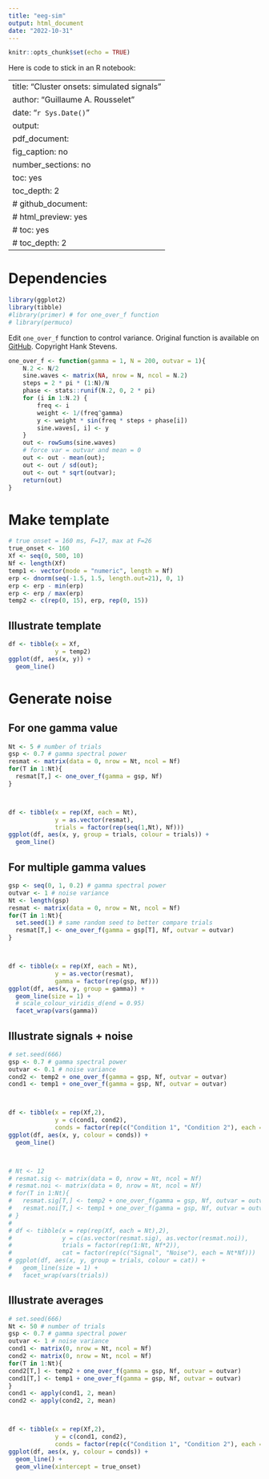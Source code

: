```yaml
---
title: "eeg-sim"
output: html_document
date: "2022-10-31"
---
```


```r
knitr::opts_chunk$set(echo = TRUE)
```

Here is code to stick in an R notebook:



---
title: "Cluster onsets: simulated signals"
author: "Guillaume A. Rousselet"
date: "`r Sys.Date()`"
output:
  pdf_document:
    fig_caption: no
    number_sections: no
    toc: yes
    toc_depth: 2
    # github_document:
    # html_preview: yes
    # toc: yes
    # toc_depth: 2
---



# Dependencies
```r
library(ggplot2)
library(tibble)
#library(primer) # for one_over_f function
# library(permuco)
```



Edit `one_over_f` function to control variance.
Original function is available on [GitHub](https://github.com/HankStevens/primer).
Copyright Hank Stevens.



```r
one_over_f <- function(gamma = 1, N = 200, outvar = 1){
    N.2 <- N/2
    sine.waves <- matrix(NA, nrow = N, ncol = N.2)
    steps = 2 * pi * (1:N)/N
    phase <- stats::runif(N.2, 0, 2 * pi)
    for (i in 1:N.2) {
        freq <- i
        weight <- 1/(freq^gamma)
        y <- weight * sin(freq * steps + phase[i])
        sine.waves[, i] <- y
    }
    out <- rowSums(sine.waves)
    # force var = outvar and mean = 0
    out <- out - mean(out);
    out <- out / sd(out);
    out <- out * sqrt(outvar);
    return(out)
}
```




# Make template



```r
# true onset = 160 ms, F=17, max at F=26
true_onset <- 160
Xf <- seq(0, 500, 10)
Nf <- length(Xf)
temp1 <- vector(mode = "numeric", length = Nf)
erp <- dnorm(seq(-1.5, 1.5, length.out=21), 0, 1)
erp <- erp - min(erp)
erp <- erp / max(erp)
temp2 <- c(rep(0, 15), erp, rep(0, 15))
```



## Illustrate template
```r
df <- tibble(x = Xf,
             y = temp2)
ggplot(df, aes(x, y)) +
  geom_line()
```



# Generate noise



## For one gamma value
```r
Nt <- 5 # number of trials
gsp <- 0.7 # gamma spectral power
resmat <- matrix(data = 0, nrow = Nt, ncol = Nf)
for(T in 1:Nt){
  resmat[T,] <- one_over_f(gamma = gsp, Nf)
}



df <- tibble(x = rep(Xf, each = Nt),
             y = as.vector(resmat),
             trials = factor(rep(seq(1,Nt), Nf)))
ggplot(df, aes(x, y, group = trials, colour = trials)) +
  geom_line()
```



## For multiple gamma values
```r
gsp <- seq(0, 1, 0.2) # gamma spectral power
outvar <- 1 # noise variance
Nt <- length(gsp)
resmat <- matrix(data = 0, nrow = Nt, ncol = Nf)
for(T in 1:Nt){
  set.seed(1) # same random seed to better compare trials
  resmat[T,] <- one_over_f(gamma = gsp[T], Nf, outvar = outvar)
}



df <- tibble(x = rep(Xf, each = Nt),
             y = as.vector(resmat),
             gamma = factor(rep(gsp, Nf)))
ggplot(df, aes(x, y, group = gamma)) +
  geom_line(size = 1) +
  # scale_colour_viridis_d(end = 0.95)
  facet_wrap(vars(gamma))
```
## Illustrate signals + noise



```r
# set.seed(666)
gsp <- 0.7 # gamma spectral power
outvar <- 0.1 # noise variance
cond2 <- temp2 + one_over_f(gamma = gsp, Nf, outvar = outvar)
cond1 <- temp1 + one_over_f(gamma = gsp, Nf, outvar = outvar)



df <- tibble(x = rep(Xf,2),
             y = c(cond1, cond2),
             conds = factor(rep(c("Condition 1", "Condition 2"), each = Nf)))
ggplot(df, aes(x, y, colour = conds)) +
  geom_line()



# Nt <- 12
# resmat.sig <- matrix(data = 0, nrow = Nt, ncol = Nf)
# resmat.noi <- matrix(data = 0, nrow = Nt, ncol = Nf)
# for(T in 1:Nt){
#   resmat.sig[T,] <- temp2 + one_over_f(gamma = gsp, Nf, outvar = outvar)
#   resmat.noi[T,] <- temp1 + one_over_f(gamma = gsp, Nf, outvar = outvar)
# }
#
# df <- tibble(x = rep(rep(Xf, each = Nt),2),
#              y = c(as.vector(resmat.sig), as.vector(resmat.noi)),
#              trials = factor(rep(1:Nt, Nf*2)),
#              cat = factor(rep(c("Signal", "Noise"), each = Nt*Nf)))
# ggplot(df, aes(x, y, group = trials, colour = cat)) +
#   geom_line(size = 1) +
#   facet_wrap(vars(trials))
```



## Illustrate averages



```r
# set.seed(666)
Nt <- 50 # number of trials
gsp <- 0.7 # gamma spectral power
outvar <- 1 # noise variance
cond1 <- matrix(0, nrow = Nt, ncol = Nf)
cond2 <- matrix(0, nrow = Nt, ncol = Nf)
for(T in 1:Nt){
cond2[T,] <- temp2 + one_over_f(gamma = gsp, Nf, outvar = outvar)
cond1[T,] <- temp1 + one_over_f(gamma = gsp, Nf, outvar = outvar)  
}
cond1 <- apply(cond1, 2, mean)
cond2 <- apply(cond2, 2, mean)



df <- tibble(x = rep(Xf,2),
             y = c(cond1, cond2),
             conds = factor(rep(c("Condition 1", "Condition 2"), each = Nf)))
ggplot(df, aes(x, y, colour = conds)) +
  geom_line() +
  geom_vline(xintercept = true_onset)
```